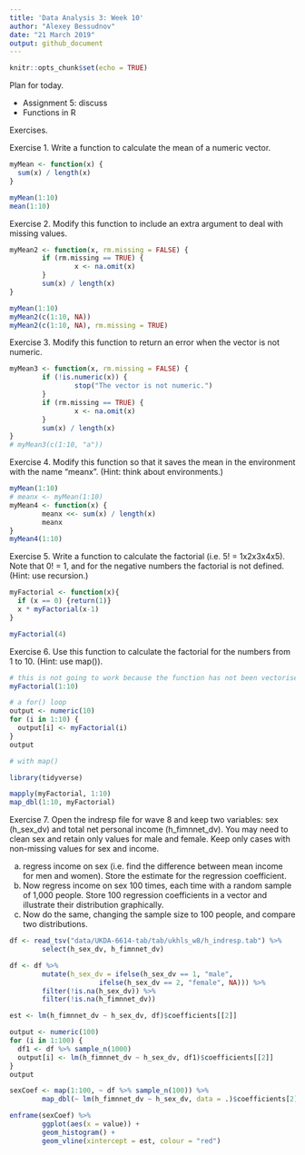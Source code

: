 ```yaml
---
title: 'Data Analysis 3: Week 10'
author: "Alexey Bessudnov"
date: "21 March 2019"
output: github_document
---
```


```r
knitr::opts_chunk$set(echo = TRUE)
```

Plan for today.

- Assignment 5: discuss
- Functions in R

Exercises.

Exercise 1. Write a function to calculate the mean of a numeric vector.

```r
myMean <- function(x) {
  sum(x) / length(x)
}

myMean(1:10)
mean(1:10)

```

Exercise 2. Modify this function to include an extra argument to deal with missing values.

```r
myMean2 <- function(x, rm.missing = FALSE) {
        if (rm.missing == TRUE) {
                x <- na.omit(x)
        }
        sum(x) / length(x)
}

myMean(1:10)
myMean2(c(1:10, NA))
myMean2(c(1:10, NA), rm.missing = TRUE)
```

Exercise 3. Modify this function to return an error when the vector is not numeric.

```r
myMean3 <- function(x, rm.missing = FALSE) {
        if (!is.numeric(x)) {
                stop("The vector is not numeric.")
        }
        if (rm.missing == TRUE) {
                x <- na.omit(x)
        }
        sum(x) / length(x)
}
# myMean3(c(1:10, "a"))

```

Exercise 4. Modify this function so that it saves the mean in the environment with the name "meanx". (Hint: think about environments.)

```r
myMean(1:10)
# meanx <- myMean(1:10)
myMean4 <- function(x) {
        meanx <<- sum(x) / length(x)
        meanx
}
myMean4(1:10)
```

Exercise 5. Write a function to calculate the factorial (i.e. 5! = 1x2x3x4x5). Note that 0! = 1, and for the negative numbers the factorial is not defined. (Hint: use recursion.)

```r
myFactorial <- function(x){
  if (x == 0) {return(1)}
  x * myFactorial(x-1)
}

myFactorial(4)

```

Exercise 6. Use this function to calculate the factorial for the numbers from 1 to 10. (Hint: use map()).

```r
# this is not going to work because the function has not been vectorised
myFactorial(1:10)

# a for() loop
output <- numeric(10)
for (i in 1:10) {
  output[i] <- myFactorial(i)
}
output

# with map()

library(tidyverse)

mapply(myFactorial, 1:10)
map_dbl(1:10, myFactorial)

```


Exercise 7. Open the indresp file for wave 8 and keep two variables: sex (h_sex_dv) and total net personal income (h_fimnnet_dv). You may need to clean sex and retain only values for male and female. Keep only cases with non-missing values for sex and income.

a) regress income on sex (i.e. find the difference between mean income for men and women). Store the estimate for the regression coefficient.
b) Now regress income on sex 100 times, each time with a random sample of 1,000 people. Store 100 regression coefficients in a vector and illustrate their distribution graphically.
c) Now do the same, changing the sample size to 100 people, and compare two distributions.

```r
df <- read_tsv("data/UKDA-6614-tab/tab/ukhls_w8/h_indresp.tab") %>%
        select(h_sex_dv, h_fimnnet_dv)

df <- df %>%
        mutate(h_sex_dv = ifelse(h_sex_dv == 1, "male",
                      ifelse(h_sex_dv == 2, "female", NA))) %>%
        filter(!is.na(h_sex_dv)) %>%
        filter(!is.na(h_fimnnet_dv))

est <- lm(h_fimnnet_dv ~ h_sex_dv, df)$coefficients[[2]]

output <- numeric(100)
for (i in 1:100) {
  df1 <- df %>% sample_n(1000)
  output[i] <- lm(h_fimnnet_dv ~ h_sex_dv, df1)$coefficients[[2]]
}
output

sexCoef <- map(1:100, ~ df %>% sample_n(100)) %>%
        map_dbl(~ lm(h_fimnnet_dv ~ h_sex_dv, data = .)$coefficients[2])

enframe(sexCoef) %>%
        ggplot(aes(x = value)) +
        geom_histogram() +
        geom_vline(xintercept = est, colour = "red")

```


